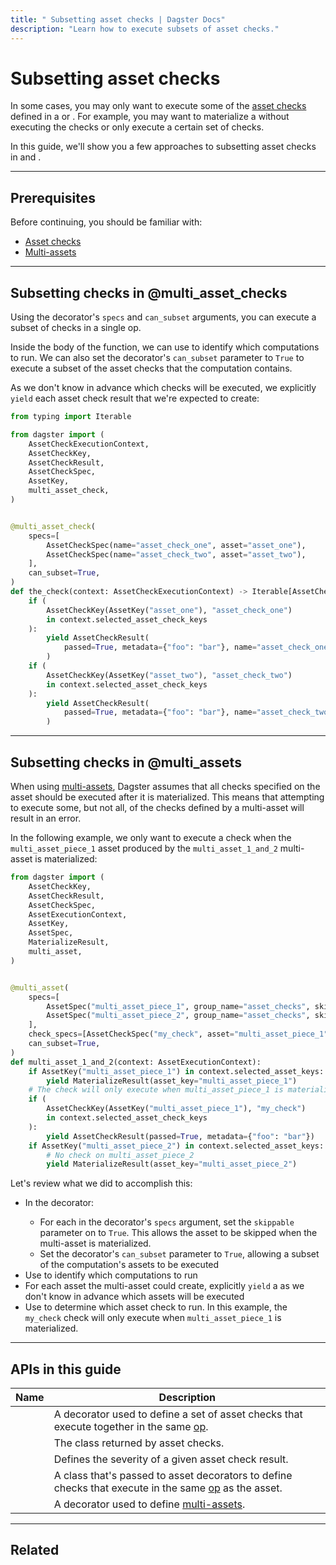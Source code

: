 ```yaml
---
title: " Subsetting asset checks | Dagster Docs"
description: "Learn how to execute subsets of asset checks."
---
```


# Subsetting asset checks

In some cases, you may only want to execute some of the [asset checks](/concepts/assets/asset-checks) defined in a <PyObject object="multi_asset" decorator /> or <PyObject object="multi_asset_check" decorator />. For example, you may want to materialize a <PyObject object="multi_asset" decorator /> without executing the checks or only execute a certain set of checks.

In this guide, we'll show you a few approaches to subsetting asset checks in <PyObject object="multi_asset_check" decorator pluralize /> and <PyObject object="multi_asset" decorator pluralize />.

---

## Prerequisites

Before continuing, you should be familiar with:

- [Asset checks](/concepts/assets/asset-checks)
- [Multi-assets](/concepts/assets/multi-assets)

---

## Subsetting checks in @multi_asset_checks

Using the <PyObject object="multi_asset_check" decorator /> decorator's `specs` and `can_subset` arguments, you can execute a subset of checks in a single op.

Inside the body of the function, we can use <PyObject object="AssetCheckExecutionContext" displayText="AssetCheckExecutionContext.selected_asset_check_keys" /> to identify which computations to run. We can also set the decorator's `can_subset` parameter to `True` to execute a subset of the asset checks that the computation contains.

As we don't know in advance which checks will be executed, we explicitly `yield` each asset check result that we're expected to create:

```python file=/concepts/assets/asset_checks/subset_multi_asset_check.py
from typing import Iterable

from dagster import (
    AssetCheckExecutionContext,
    AssetCheckKey,
    AssetCheckResult,
    AssetCheckSpec,
    AssetKey,
    multi_asset_check,
)


@multi_asset_check(
    specs=[
        AssetCheckSpec(name="asset_check_one", asset="asset_one"),
        AssetCheckSpec(name="asset_check_two", asset="asset_two"),
    ],
    can_subset=True,
)
def the_check(context: AssetCheckExecutionContext) -> Iterable[AssetCheckResult]:
    if (
        AssetCheckKey(AssetKey("asset_one"), "asset_check_one")
        in context.selected_asset_check_keys
    ):
        yield AssetCheckResult(
            passed=True, metadata={"foo": "bar"}, name="asset_check_one"
        )
    if (
        AssetCheckKey(AssetKey("asset_two"), "asset_check_two")
        in context.selected_asset_check_keys
    ):
        yield AssetCheckResult(
            passed=True, metadata={"foo": "bar"}, name="asset_check_two"
        )
```

---

## Subsetting checks in @multi_assets

When using [multi-assets](/concepts/assets/multi-assets), Dagster assumes that all checks specified on the asset should be executed after it is materialized. This means that attempting to execute some, but not all, of the checks defined by a multi-asset will result in an error.

In the following example, we only want to execute a check when the `multi_asset_piece_1` asset produced by the `multi_asset_1_and_2` multi-asset is materialized:

```python file=/concepts/assets/asset_checks/subset_check_multi_asset.py
from dagster import (
    AssetCheckKey,
    AssetCheckResult,
    AssetCheckSpec,
    AssetExecutionContext,
    AssetKey,
    AssetSpec,
    MaterializeResult,
    multi_asset,
)


@multi_asset(
    specs=[
        AssetSpec("multi_asset_piece_1", group_name="asset_checks", skippable=True),
        AssetSpec("multi_asset_piece_2", group_name="asset_checks", skippable=True),
    ],
    check_specs=[AssetCheckSpec("my_check", asset="multi_asset_piece_1")],
    can_subset=True,
)
def multi_asset_1_and_2(context: AssetExecutionContext):
    if AssetKey("multi_asset_piece_1") in context.selected_asset_keys:
        yield MaterializeResult(asset_key="multi_asset_piece_1")
    # The check will only execute when multi_asset_piece_1 is materialized
    if (
        AssetCheckKey(AssetKey("multi_asset_piece_1"), "my_check")
        in context.selected_asset_check_keys
    ):
        yield AssetCheckResult(passed=True, metadata={"foo": "bar"})
    if AssetKey("multi_asset_piece_2") in context.selected_asset_keys:
        # No check on multi_asset_piece_2
        yield MaterializeResult(asset_key="multi_asset_piece_2")
```

Let's review what we did to accomplish this:

- In the <PyObject object="multi_asset" decorator /> decorator:
  - For each <PyObject object="AssetSpec" /> in the decorator's `specs` argument, set the `skippable` parameter on <PyObject object="AssetSpec" /> to `True`. This allows the asset to be skipped when the multi-asset is materialized.
  - Set the decorator's `can_subset` parameter to `True`, allowing a subset of the computation's assets to be executed
- Use <PyObject object="AssetExecutionContext" displayText="AssetExecutionContext.selected_asset_keys" /> to identify which computations to run
- For each asset the multi-asset could create, explicitly `yield` a <PyObject object="MaterializeResult" /> as we don't know in advance which assets will be executed
- Use <PyObject object="AssetExecutionContext" displayText="AssetExecutionContext.selected_asset_check_keys" /> to determine which asset check to run. In this example, the `my_check` check will only execute when `multi_asset_piece_1` is materialized.

---

## APIs in this guide

| Name                                              | Description                                                                                                                           |
| ------------------------------------------------- | ------------------------------------------------------------------------------------------------------------------------------------- |
| <PyObject object="multi_asset_check" decorator /> | A decorator used to define a set of asset checks that execute together in the same [op](/concepts/ops-jobs-graphs/ops).               |
| <PyObject object="AssetCheckResult" />            | The class returned by asset checks.                                                                                                   |
| <PyObject object="AssetCheckSeverity" />          | Defines the severity of a given asset check result.                                                                                   |
| <PyObject object="AssetCheckSpec" />              | A class that's passed to asset decorators to define checks that execute in the same [op](/concepts/ops-jobs-graphs/ops) as the asset. |
| <PyObject object="multi_asset" decorator />       | A decorator used to define [multi-assets](/concepts/assets/multi-assets).                                                             |

---

## Related

<ArticleList>
  <ArticleListItem
    title="Asset checks"
    href="/concepts/assets/asset-checks"
  ></ArticleListItem>
  <ArticleListItem
    title="Asset definitions"
    href="/concepts/assets/software-defined-assets"
  ></ArticleListItem>
  <ArticleListItem
    title="Defining and executing asset checks"
    href="/concepts/assets/asset-checks/define-execute-asset-checks"
  ></ArticleListItem>
  <ArticleListItem
    title="Using asset checks to check data freshness"
    href="/concepts/assets/asset-checks/checking-for-data-freshness"
  ></ArticleListItem>
</ArticleList>
